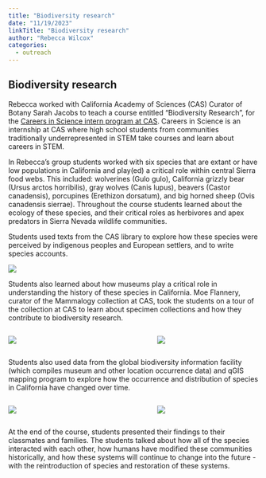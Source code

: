 ```yaml
---
title: "Biodiversity research"
date: "11/19/2023"
linkTitle: "Biodiversity research"
author: "Rebecca Wilcox"
categories:
  - outreach
---
```


## Biodiversity research

<!-- add info here -->

Rebecca worked with California Academy of Sciences (CAS) Curator of Botany Sarah Jacobs to teach a course entitled “Biodiversity Research”, for the [Careers in Science intern program at CAS](https://www.calacademy.org/careers-in-science-cis-intern-program). Careers in Science is an internship at CAS where high school students from communities traditionally underrepresented in STEM take courses and learn about careers in STEM.

In Rebecca’s group students worked with six species that are extant or have low populations in California and play(ed) a critical role within central Sierra food webs. This included: wolverines (Gulo gulo), California grizzly bear (Ursus arctos horribilis), gray wolves (Canis lupus), beavers (Castor canadensis), porcupines (Erethizon dorsatum), and big horned sheep (Ovis canadensis sierrae). Throughout the course students learned about the ecology of these species, and their critical roles as herbivores and apex predators in Sierra Nevada wildlife communities. 

Students used texts from the CAS library to explore how these species were perceived by indigenous peoples and European settlers, and to write species accounts. 

![](images/CiS_books_2023.png){fig-align="center"}

Students also learned about how museums play a critical role in understanding the history of these species in California. Moe Flannery, curator of the Mammalogy collection at CAS, took the students on a tour of the collection at CAS to learn about specimen collections and how they contribute to biodiversity research.

::: columns
::: {.column width="40%"}
![](images/CiS_Collection_2023.png){fig-align="center"}
:::

::: {.column width="10%"}
:::

::: {.column width="40%"}
![](images/CiS_Collection2_2023.png){fig-align="center"}

:::
:::

</a>

Students also used data from the global biodiversity information facility (which compiles museum and other location occurrence data) and qGIS mapping program to explore how the occurrence and distribution of species in California have changed over time. 

::: columns
::: {.column width="40%"}
![](images/Wolves_dist_2023.png){}
:::

::: {.column width="10%"}
:::

::: {.column width="40%"}
![](images/wolverine_dist_2023.png){}

:::
:::

</a>

At the end of the course, students presented their findings to their classmates and families. The students talked about how all of the species interacted with each other, how humans have modified these communities historically, and how these systems will continue to change into the future - with the reintroduction of species and restoration of these systems. 